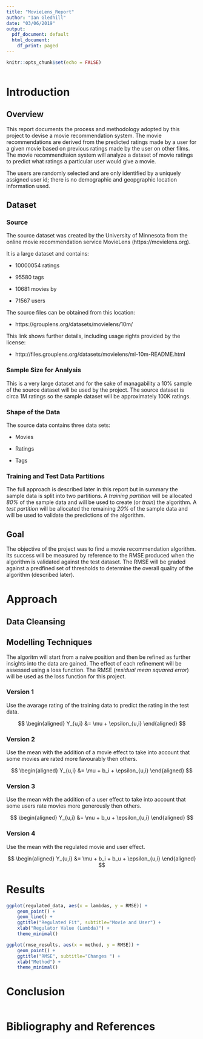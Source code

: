 ```yaml
---
title: "MovieLens_Report"
author: "Ian Gledhill"
date: "03/06/2019"
output:
  pdf_document: default
  html_document:
    df_print: paged
---
```


```r
knitr::opts_chunk$set(echo = FALSE)
```

```r
```

\newpage
# Introduction

## Overview
This report documents the process and methodology adopted by this project to devise a movie recommendation system. The movie recommendations are derived from the predicted ratings made by a user for a given movie based on previous ratings made by the user on other films. 
The movie recommendtaion system will analyze a dataset of movie ratings to predict what ratings a particular user would give a movie. 

The users are randomly selected and are only identified by a uniquely assigned user id; there is no demographic and geopgraphic location information used.

## Dataset

### Source
The source dataset was created by the University of Minnesota from the online movie recommendation service MovieLens (https://movielens.org).
 
It is a large dataset and contains:

* 10000054 ratings 

* 95580 tags 

* 10681 movies by 

* 71567 users

The source files can be obtained from this location:

* https://grouplens.org/datasets/movielens/10m/

This link shows further details, including usage rights provided by the license:

* http://files.grouplens.org/datasets/movielens/ml-10m-README.html

### Sample Size for Analysis
This is a very large dataset and for the sake of managability a 10% sample of the source dataset will be used by the project. The source dataset is circa 1M ratings so the sample dataset will be approximately 100K ratings. 

### Shape of the Data

The source data contains three data sets:

* Movies

* Ratings

* Tags

### Training and Test Data Partitions
The full approach is described later in this report but in summary the sample data is split into two partitions.
A *training partition* will be allocated *80%* of the sample data and will be used to create (or _train_) the algorithm. 
A *test partition* will be allocated the remaining *20%* of the sample data and will be used to validate the predictions of the algorithm.


## Goal
The objective of the project was to find a movie recommendation algorithm. Its success will be measured by reference to the RMSE produced when the algorithm is validated against the test dataset. The RMSE will be graded against a predfined set of thresholds to determine the overall quality of the algorithm (described later).



\newpage
# Approach

## Data Cleansing

## Modelling Techniques

The algoritm will start from a naive position and then be refined as further insights into the data are gained. The effect of each refinement will be assessed using a loss function. The RMSE (_residual mean squared error_) will be used as the loss function for this project.

### Version 1
Use the avarage rating of the training data to predict the rating in the test data.

$$
\begin{aligned}
 Y_{u,i} &= \mu + \epsilon_{u,i}
\end{aligned}
$$

### Version 2
Use the mean with the addition of a movie effect to take into account that some movies are rated more favourably then others.

$$
\begin{aligned}
 Y_{u,i} &= \mu + b_i + \epsilon_{u,i}
\end{aligned}
$$

### Version 3
Use the mean with the addition of a user effect to take into account that some users rate movies more generously then others.

$$
\begin{aligned}
 Y_{u,i} &= \mu + b_u + \epsilon_{u,i}
\end{aligned}
$$

### Version 4
Use the mean with the regulated movie and user effect.

$$
\begin{aligned}
 Y_{u,i} &= \mu + b_i + b_u + \epsilon_{u,i}
\end{aligned}
$$


\newpage
# Results
```r
ggplot(regulated_data, aes(x = lambdas, y = RMSE)) +
    geom_point() +
    geom_line() +
    ggtitle("Regulated Fit", subtitle="Movie and User") +
    xlab("Regulator Value (Lambda)") +
    theme_minimal()
```


```r
ggplot(rmse_results, aes(x = method, y = RMSE)) +
    geom_point() +
    ggtitle("RMSE", subtitle="Changes ") +
    xlab("Method") +
    theme_minimal()
```

\newpage
# Conclusion
```r

```

\newpage
# Bibliography and References

